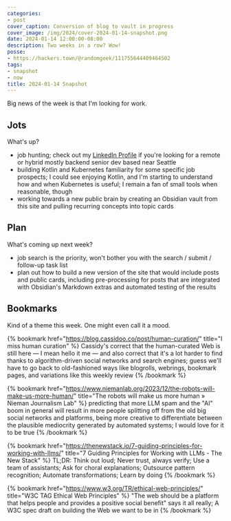 ```yaml
---
categories:
- post
cover_caption: Conversion of blog to vault in progress
cover_image: /img/2024/cover-2024-01-14-snapshot.png
date: 2024-01-14 12:00:00-08:00
description: Two weeks in a row? Wow!
posse:
- https://hackers.town/@randomgeek/111755644409464502
tags:
- snapshot
- now
title: 2024-01-14 Snapshot
---
```


Big news of the week is that I'm looking for work.

## Jots

What's up?

- job hunting; check out my [LinkedIn Profile](https://www.linkedin.com/in/brianwisti/) if you're looking for a remote or hybrid mostly backend senior dev based near Seattle
- building Kotlin and Kubernetes familiarity for some specific job prospects; I could see enjoying Kotlin, and I'm starting to understand how and when Kubernetes is useful; I remain a fan of small tools when reasonable, though
- working towards a new public brain by creating an Obsidian vault from this site and pulling recurring concepts into topic cards

## Plan

What's coming up next week?

- job search is the priority, won't bother you with the search / submit / follow-up task list
- plan out how to build a new version of the site that would include posts and public cards, including pre-processing for posts that are integrated with Obsidian's Markdown extras and automated testing of the results

## Bookmarks

Kind of a theme this week. One might even call it a mood.

{% bookmark
  href="https://blog.cassidoo.co/post/human-curation/"
  title="I miss human curation" %}
Cassidy's correct that the human-curated Web is still here — I mean hello it me
— and also correct that it's a lot harder to find thanks to algorithm-driven
social networks and search engines; guess we'll have to go back to
old-fashioned ways like blogrolls, webrings, bookmark pages, and variations
like this weekly review
{% /bookmark %}

{% bookmark
  href="https://www.niemanlab.org/2023/12/the-robots-will-make-us-more-human/"
  title="The robots will make us more human » Nieman Journalism Lab" %}
predicting that more LLM spam and the "AI" boom in general will result in more
people splitting off from the old big social networks and platforms, being more
creative to differentiate between the plausible mediocrity generated by
automated systems; I would love for it to be true
{% /bookmark %}

{% bookmark
  href="https://thenewstack.io/7-guiding-principles-for-working-with-llms/"
  title="7 Guiding Principles for Working with LLMs - The New Stack" %}
TL;DR: Think out loud; Never trust, always verify; Use a team of assistants;
Ask for choral explanations; Outsource pattern recognition; Automate
transformations; Learn by doing
{% /bookmark %}

{% bookmark
  href="https://www.w3.org/TR/ethical-web-principles/"
  title="W3C TAG Ethical Web Principles" %}
"The web should be a platform that helps people and provides a positive social
benefit" says it all really; A W3C spec draft on building the Web we want to be
in
{% /bookmark %}
